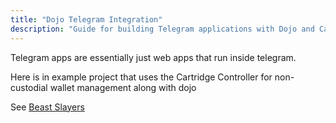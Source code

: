```yaml
---
title: "Dojo Telegram Integration"
description: "Guide for building Telegram applications with Dojo and Cartridge Controller"
---
```


Telegram apps are essentially just web apps that run inside telegram.

Here is in example project that uses the Cartridge Controller for non-custodial wallet management along with dojo

See [Beast Slayers](https://github.com/cartridge-gg/beast-slayers)
